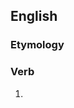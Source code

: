==English==

===Etymology===
{{suffix|vanish|est|lang=en}}

===Verb===
{{head|en|verb form}}

# {{en-archaic second-person singular of|vanish|lang=en}}